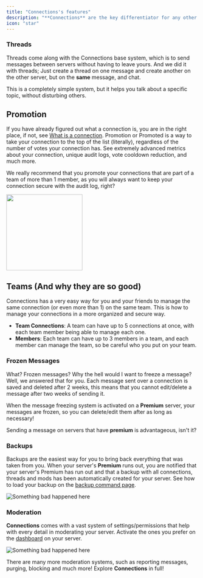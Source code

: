```yaml
---
title: "Connections's features"
description: "**Connections** are the key differentiator for any other chat bot or bot looking to improve your server experience in any other way. It's a fun and safe way to chat between servers, without having to leave the server you're chatting on; Just chat on a channel with some connection and be happy."
icon: "star"
---
```


### Threads

Threads come along with the Connections base system, which is to send messages between servers without having to leave yours. And we did it with threads; Just create a thread on one message and create another on the other server, but on the **same** message, and chat.

This is a completely simple system, but it helps you talk about a specific topic, without disturbing others.

## Promotion

If you have already figured out what a connection is, you are in the right place, if not, see [What is a connection](/commands/config/connections.mdx).
Promotion or Promoted is a way to take your connection to the top of the list (literally), regardless of the number of votes your connection has. See extremely advanced metrics about your connection, unique audit logs, vote cooldown reduction, and much more.

We really recommend that you promote your connections that are part of a team of more than 1 member, as you will always want to keep your connection secure with the audit log, right?

<a href="https://connectionsbacia.squareweb.app/promote" target="_blank">
  <img height="200" noZoom src="/public/promotion.png"></img>
</a>

## Teams (And why they are so good)

Connections has a very easy way for you and your friends to manage the same connection (or even more than 1) on the same team. This is how to manage your connections in a more organized and secure way.

- **Team Connections**: A team can have up to 5 connections at once, with each team member being able to manage each one.
- **Members**: Each team can have up to 3 members in a team, and each member can manage the team, so be careful who you put on your team.

### Frozen Messages

What? Frozen messages? Why the hell would I want to freeze a message? Well, we answered that for you. Each message sent over a connection is saved and deleted after 2 weeks, this means that you cannot edit/delete a message after two weeks of sending it.

When the message freezing system is activated on a **Premium** server, your messages are frozen, so you can delete/edit them after as long as necessary!

Sending a message on servers that have **premium** is advantageous, isn't it?

### Backups

Backups are the easiest way for you to bring back everything that was taken from you.
When your server's **Premium** runs out, you are notified that your server's Premium has run out and that a backup with all connections, threads and mods has been automatically created for your server.
See how to load your backup on the [backup command page](/commands/moderation/backup.mdx).

![Something bad happened here](/public/backup.png)

### Moderation

**Connections** comes with a vast system of settings/permissions that help with every detail in moderating your server. Activate the ones you prefer on the [dashboard](https://connections.squareweb.app/dashboard) on your server.

![Something bad happened here](/public/flags.png)

There are many more moderation systems, such as reporting messages, purging, blocking and much more! Explore **Connections** in full!
